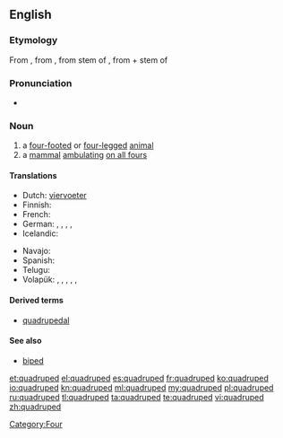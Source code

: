 ==English==

===Etymology===
From {{etyl|fr}} {{term|quadrupède|lang=fr}}, from {{etyl|frm}}, from {{etyl|la}} stem of  {{term|quadrupes||lang=la|four-footed, a four-footed animal}}, from {{term|quadri-||lang=la|four-}} + stem of {{term|pes||lang=la|foot}}

===Pronunciation=== 
* {{IPA|/ˈkwɒdruped/|lang=en}} 

===Noun===
{{en-noun}}

# a [[four-footed]] or [[four-legged]] [[animal]]
# a [[mammal]] [[ambulating]] [[on all fours]]

====Translations====
{{trans-top|a four-footed or four-legged animal}}
* Dutch: [[viervoeter]] {{m}}
* Finnish: {{t-|fi|nelijalkainen}}
* French: {{t+|fr|quadrupède|m}}
* German: {{t|de|Vierfüßer|m}}, {{t|de|Vierfüßerin|f}}, {{t|de|Vierfüßler|m}}, {{t|de|Vierfüßlerin|f}}, {{t|de|Quadrupede|m}}
* Icelandic: {{t|is|ferfætlingur|m}}
{{trans-mid}}
* Navajo: {{tø|nv|naaldlooshii}}
* Spanish: {{t|es|cuadrúpedo|m}}
* Telugu: {{t+|te|చతుష్పదము|tr=chatush-padamu}}
* Volapük: {{qualifier|male or female}} {{t|vo|folfutaf}}, {{qualifier|male}} {{t|vo|hifolfutaf}}, {{qualifier|female}} {{t|vo|jifolfutaf}}, {{qualifier|male or female}} {{t|vo|follögaf}}, {{qualifier|male}} {{t|vo|hifollögaf}}, {{qualifier|female}} {{t|vo|jifollögaf}}
{{trans-bottom}}

====Derived terms====
* [[quadrupedal]]

====See also====
* [[biped]]

[[Category:Four]]

[[et:quadruped]]
[[el:quadruped]]
[[es:quadruped]]
[[fr:quadruped]]
[[ko:quadruped]]
[[io:quadruped]]
[[kn:quadruped]]
[[ml:quadruped]]
[[my:quadruped]]
[[pl:quadruped]]
[[ru:quadruped]]
[[tl:quadruped]]
[[ta:quadruped]]
[[te:quadruped]]
[[vi:quadruped]]
[[zh:quadruped]]